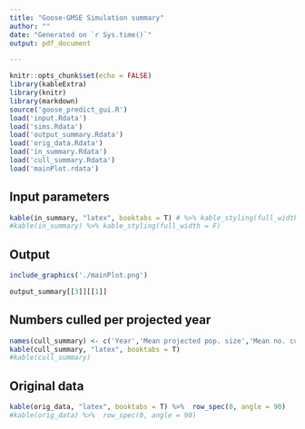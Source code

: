 ```yaml
---
title: "Goose-GMSE Simulation summary"
author: ""
date: "Generated on `r Sys.time()`"
output: pdf_document

---
```


```r

knitr::opts_chunk$set(echo = FALSE)
library(kableExtra)
library(knitr)
library(markdown)
source('goose_predict_gui.R')
load('input.Rdata')
load('sims.Rdata')
load('output_summary.Rdata')
load('orig_data.Rdata')
load('in_summary.Rdata')
load('cull_summary.Rdata')
load('mainPlot.rdata')
```

## Input parameters
```r
kable(in_summary, "latex", booktabs = T) # %>% kable_styling(full_width = F)
#kable(in_summary) %>% kable_styling(full_width = F)
```

## Output
```r
include_graphics('./mainPlot.png')
```

```r
output_summary[[3]][[1]]
```

## Numbers culled per projected year
```r
names(cull_summary) <- c('Year','Mean projected pop. size','Mean no. culled','SD culled','Min. culled','Max. culled')
kable(cull_summary, "latex", booktabs = T)
#kable(cull_summary)
```

## Original data
```r
kable(orig_data, "latex", booktabs = T) %>%  row_spec(0, angle = 90)
#kable(orig_data) %>%  row_spec(0, angle = 90)
```